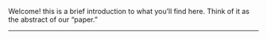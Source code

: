 
<Home />

Welcome! this is a brief introduction to what you’ll find here.
Think of it as the abstract of our “paper.”

---
